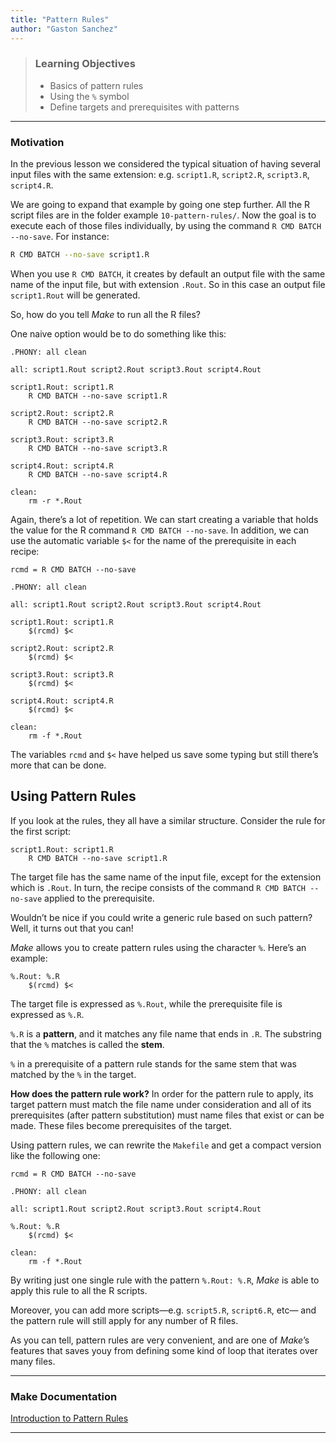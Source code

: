 ```yaml
---
title: "Pattern Rules"
author: "Gaston Sanchez"
---
```


> ### Learning Objectives
>
> * Basics of pattern rules
> * Using the `%` symbol
> * Define targets and prerequisites with patterns

-----


### Motivation

In the previous lesson we considered the typical situation of having several 
input files with the same extension: e.g.
`script1.R`, `script2.R`, `script3.R`, `script4.R`.

We are going to expand that example by going one step further. All the R 
script files are in the folder example `10-pattern-rules/`. Now the goal
is to execute each of those files individually, by using the command 
`R CMD BATCH --no-save`. For instance:
```bash
R CMD BATCH --no-save script1.R
```

When you use `R CMD BATCH`, it creates by default an output file with the same 
name of the input file, but with extension `.Rout`. So in this case
an output file `script1.Rout` will be generated.


So, how do you tell _Make_ to run all the R files?

One naive option would be to do something like this:
```make
.PHONY: all clean

all: script1.Rout script2.Rout script3.Rout script4.Rout

script1.Rout: script1.R
	R CMD BATCH --no-save script1.R

script2.Rout: script2.R
	R CMD BATCH --no-save script2.R

script3.Rout: script3.R
	R CMD BATCH --no-save script3.R

script4.Rout: script4.R
	R CMD BATCH --no-save script4.R

clean:
	rm -r *.Rout
```


Again, there's a lot of repetition. We can start creating a variable that
holds the value for the R command `R CMD BATCH --no-save`. In addition,
we can use the automatic variable `$<` for the name of the prerequisite
in each recipe:
```make
rcmd = R CMD BATCH --no-save

.PHONY: all clean

all: script1.Rout script2.Rout script3.Rout script4.Rout

script1.Rout: script1.R
	$(rcmd) $<

script2.Rout: script2.R
	$(rcmd) $<

script3.Rout: script3.R
	$(rcmd) $<

script4.Rout: script4.R
	$(rcmd) $<

clean:
	rm -f *.Rout
```


The variables `rcmd` and `$<` have helped us save some typing but still 
there's more that can be done.


## Using Pattern Rules

If you look at the rules, they all have a similar structure. Consider the 
rule for the first script:
```make
script1.Rout: script1.R
	R CMD BATCH --no-save script1.R
```

The target file has the same name of the input file, except for the 
extension which is `.Rout`. In turn, the recipe consists of the command 
`R CMD BATCH --no-save` applied to the prerequisite.

Wouldn't be nice if you could write a generic rule based on such pattern?
Well, it turns out that you can!

_Make_ allows you to create pattern rules using the character `%`. Here's
an example:
```make
%.Rout: %.R
	$(rcmd) $<
```

The target file is expressed as `%.Rout`, while the prerequisite file is
expressed as `%.R`. 

`%.R` is a __pattern__, and it matches any file name that ends in `.R`.
The substring that the `%` matches is called the __stem__.

`%` in a prerequisite of a pattern rule stands for the same stem that was 
matched by the `%` in the target. 

__How does the pattern rule work?__ In order for the pattern rule to apply, 
its target pattern must match the file name under consideration and all of its 
prerequisites (after pattern substitution) must name files that exist or 
can be made. These files become prerequisites of the target.

Using pattern rules, we can rewrite the `Makefile` and get a compact
version like the following one:
```make
rcmd = R CMD BATCH --no-save

.PHONY: all clean

all: script1.Rout script2.Rout script3.Rout script4.Rout

%.Rout: %.R
	$(rcmd) $<

clean:
	rm -f *.Rout
```

By writing just one single rule with the pattern `%.Rout: %.R`, _Make_ is
able to apply this rule to all the R scripts.

Moreover, you can add more scripts---e.g. `script5.R`, `script6.R`, etc---
and the pattern rule will still apply for any number of R files.

As you can tell, pattern rules are very convenient, and are one of
 _Make_'s features that saves youy from defining some kind of loop that
 iterates over many files.

-----

### Make Documentation

[Introduction to Pattern Rules](https://www.gnu.org/software/make/manual/html_node/Pattern-Intro.html#Pattern-Intro)

-----
